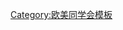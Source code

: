 {{Navbox
| name   = 欧美同学会第七届理事会
| title  = [[欧美同学会]]·[[中国留学人员联谊会]]第七届理事会
| above  = 2014年2月－2021年1月
| bodyclass = hlist
| group1 = 会长
| list1  = [[陈竺|陈　竺]]
| group2 = 副会长
| list2  = 
* [[马颂德]]
* [[王辉耀]]
* [[邓中翰]]
* [[刘月宁]]
* [[刘书瀚]]
* [[刘利民]]
* [[李一 (企业家)|李　一]]
* [[吴启迪]]
* [[张红力]]
* [[张朝阳]]
* [[陈十一]]
* [[郑荃|郑　荃]]
* [[郑传芳]]
* [[郑泽光]]
* [[施一公]]
* [[夏颖奇]]
* [[曹卫洲]]
* [[董浩 (1944年)|董　浩]]
* [[韩方明]]
* [[程东红]]
* [[程津培]]
* [[谭铁牛]]
* [[黎晓新]]
| group3 = 秘书长
| list3  = [[王丕君]]
| group4 = 副秘书长
| list4  = [[张明杰]]
| group5 = 
| list5  = 
| group6 = 
| list6  = 
}}<noinclude>
{{collapsible option}}
[[Category:欧美同学会模板]]
</noinclude>